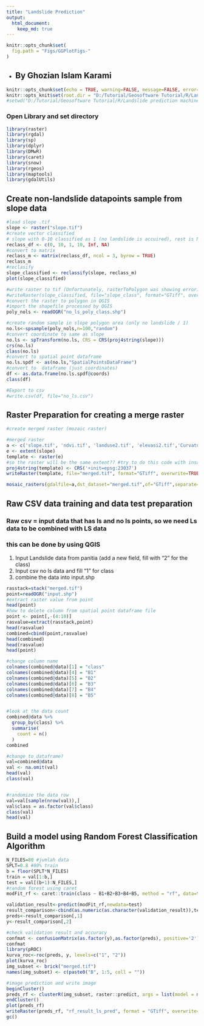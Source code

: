 ```yaml
---
title: "Landslide Prediction"
output: 
  html_document:
    keep_md: true
---
```

```r
knitr::opts_chunk$set(
  fig.path = "Figs/GGPlotFigs-"
)
```
-
## By Ghozian Islam Karami
```r
knitr::opts_chunk$set(echo = TRUE, warning=FALSE, message=FALSE, error=FALSE)
knitr::opts_knit$set(root.dir = "D:/Tutorial/Geosoftware Tutorial/R/Landslide prediction machine learning/Sesi 2/Tugas/02_data latihan/Longsor R")
#setwd("D:/Tutorial/Geosoftware Tutorial/R/Landslide prediction machine learning/Sesi 2/Tugas/02_data latihan/Longsor R")

```

### Open Library and set directory
```r
library(raster)
library(rgdal)
library(sp)
library(dplyr)
library(DMwR)
library(caret)
library(snow)
library(rgeos)
library(maptools)
library(gdalUtils)
```

## Create non-landslide datapoints sample from slope data

```r
#load slope .tif
slope <- raster("slope.tif")
#create vector classified
# slope with 0-10 classified as 1 (no landslide is accuired), rest is NA (it will not used)
reclass_df <- c(0, 10, 1, 10, Inf, NA)
#convert to matrix
reclass_m <- matrix(reclass_df, ncol = 3, byrow = TRUE)
reclass_m 
#reclasify
slope_classified <- reclassify(slope, reclass_m)
plot(slope_classified)

#write raster to tif (Unfortunately, rasterToPolygon was showing error)
#writeRaster(slope_classified, file="slope_class", format="GTiff", overwrite=TRUE)
#convert the raster to polygon in QGIS
#import the shapefile processed by QGIS
poly_nols <- readOGR("no_ls_poly_class.shp")

#create random sample in slope polygon area (only no landslide / 1)
no.ls<-spsample(poly_nols,n=100,"random")
#convert coordinate to same as slope
no.ls <- spTransform(no.ls, CRS = CRS(proj4string(slope)))
crs(no.ls)
class(no.ls)
#convert to spatial point dataframe
no.ls.spdf <- as(no.ls,"SpatialPointsDataFrame")
#convert to  dataframe (just coordinates)
df <- as.data.frame(no.ls.spdf@coords)
class(df)

#Export to csv
#write.csv(df, file="no_ls.csv")

```


## Raster Preparation for creating a merge raster
```r
#create merged raster (mozaic raster)

#merged raster
a <- c('slope.tif', 'ndvi.tif', 'landuse2.tif', 'elevasi2.tif','Curvature.tif')
e <- extent(slope)
template <- raster(e)
#so the raster will be the same extent?? #try to do this code with insar data
proj4string(template) <- CRS('+init=epsg:23037')
writeRaster(template, file="merged.tif", format="GTiff", overwrite=TRUE)

mosaic_rasters(gdalfile=a,dst_dataset="merged.tif",of="GTiff",separate=TRUE)
```

## Raw CSV data training and data test preparation
### Raw csv = input data that has ls and no ls points, so we need Ls data to be combined with LS data
### this can be done by using QGIS
1. Input Landslide data from panitia (add a new field, fill with "2" for the class)
2. Input csv no ls data and fill "1" for class
3. combine the data into input.shp

```r
rasstack=stack("merged.tif")
point=readOGR("input.shp")
#extract raster value from point 
head(point)
#how to delete column from spatial point dataframe file
point <- point[,-(4:10)]
rasvalue=extract(rasstack,point)
head(rasvalue)
combined=cbind(point,rasvalue)
head(combined)
head(rasvalue)
head(point)

#change column name
colnames(combined@data)[1] = "class"
colnames(combined@data)[4] = "B1"
colnames(combined@data)[5] = "B2"
colnames(combined@data)[6] = "B3"
colnames(combined@data)[7] = "B4"
colnames(combined@data)[8] = "B5"


#look at the data count
combined@data %>%
  group_by(class) %>%
  summarise(
    count = n()
  )
combined

#change to dataframe?
val=combined@data
val <- na.omit(val)
head(val)
class(val)


#randomize the data row
val=val[sample(nrow(val)),]
val$class = as.factor(val$class)
class(val)
head(val)


```

## Build a model using Random Forest Classification Algorithm

```r

N_FILES=80 #jumlah data
SPLT=0.8 #80% train
b = floor(SPLT*N_FILES)
train = val[1:b,]
test = val[(b+1):N_FILES,]
#random forest using caret
modFit_rf <- caret::train(class ~ B1+B2+B3+B4+B5, method = "rf", data=train)

validation_result<-predict(modFit_rf,newdata=test)
result_comparison<-cbind(as.numeric(as.character(validation_result)),test[,1]) # class on column 1
preds<-result_comparison[,1]
y<-result_comparison[,2]

#check validation result and accuracy
confmat <- confusionMatrix(as.factor(y),as.factor(preds), positive='2')
confmat
library(pROC)
kurva_roc<-roc(preds, y, levels=c("1", "2"))
plot(kurva_roc)
img_subset <- brick("merged.tif")
names(img_subset) <- c(paste0("B", 1:5, coll = ""))

#image prediction and write image
beginCluster()
preds_rf <- clusterR(img_subset, raster::predict, args = list(model = modFit_rf))
endCluster()
plot(preds_rf)
writeRaster(preds_rf, "rf_result_ls_pred", format = "GTiff", overwrite=TRUE)
gc()


```

